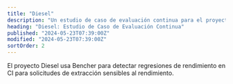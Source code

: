 ```yaml
---
title: "Diesel"
description: "Un estudio de caso de evaluación continua para el proyecto Diesel. Aprende cómo detectan regresiones de rendimiento en CI."
heading: "Diesel: Estudio de Caso de Evaluación Continua"
published: "2024-05-23T07:39:00Z"
modified: "2024-05-23T07:39:00Z"
sortOrder: 2
---
```



<WhatIsDiesel />
<BenchmarkingDiesel />
<ContinuousBenchmarkingForDiesel />
<TrophyCase />
<WrapUp />

<BencherFooter>
El proyecto Diesel usa Bencher para detectar regresiones de rendimiento en CI para solicitudes de extracción sensibles al rendimiento.
</BencherFooter>